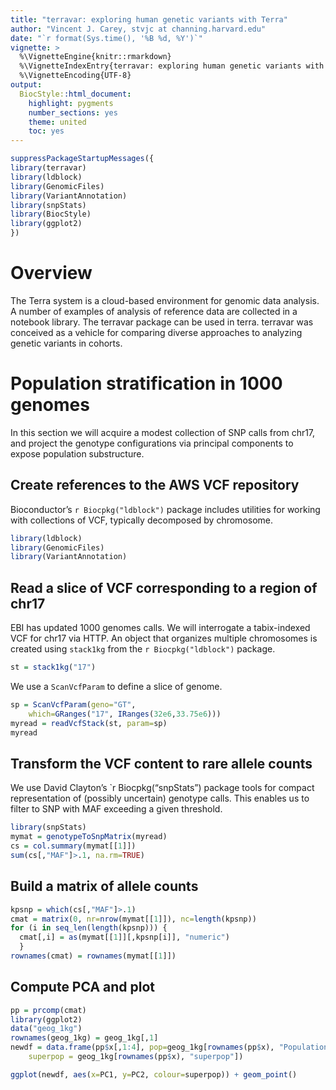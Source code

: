 ```yaml
---
title: "terravar: exploring human genetic variants with Terra"
author: "Vincent J. Carey, stvjc at channing.harvard.edu"
date: "`r format(Sys.time(), '%B %d, %Y')`"
vignette: >
  %\VignetteEngine{knitr::rmarkdown}
  %\VignetteIndexEntry{terravar: exploring human genetic variants with Terra}
  %\VignetteEncoding{UTF-8}
output:
  BiocStyle::html_document:
    highlight: pygments
    number_sections: yes
    theme: united
    toc: yes
---
```


```r
suppressPackageStartupMessages({
library(terravar)
library(ldblock)
library(GenomicFiles)
library(VariantAnnotation)
library(snpStats)
library(BiocStyle)
library(ggplot2)
})
```

# Overview

The Terra system is a cloud-based environment for genomic data analysis.
A number of examples of analysis of reference data are collected in
a notebook library.  The terravar package can be used in terra.  terravar
was conceived as a vehicle for comparing diverse approaches to
analyzing genetic variants in cohorts.

# Population stratification in 1000 genomes

In this section we will acquire a modest collection of SNP
calls from chr17, and project the genotype configurations via principal
components to expose population substructure.

## Create references to the AWS VCF repository

Bioconductor's `r Biocpkg("ldblock")` package includes
utilities for working with collections of VCF, typically
decomposed by chromosome.

```r
library(ldblock)
library(GenomicFiles)
library(VariantAnnotation)
```

## Read a slice of VCF corresponding to a region of chr17

EBI has updated 1000 genomes calls.
We will interrogate a tabix-indexed VCF for
chr17 via HTTP.  An object that organizes
multiple chromosomes is created using `stack1kg`
from the `r Biocpkg("ldblock")` package.

```r
st = stack1kg("17")
```

We use a `ScanVcfParam` to define a slice of genome.
```r
sp = ScanVcfParam(geno="GT", 
    which=GRanges("17", IRanges(32e6,33.75e6)))
myread = readVcfStack(st, param=sp) 
myread
```

## Transform the VCF content to rare allele counts

We use David Clayton's `r Biocpkg("snpStats") package
tools for compact representation of (possibly uncertain)
genotype calls.  This enables us to filter to SNP with MAF exceeding
a given threshold.

```r
library(snpStats)
mymat = genotypeToSnpMatrix(myread)
cs = col.summary(mymat[[1]])
sum(cs[,"MAF"]>.1, na.rm=TRUE)
```

## Build a matrix of allele counts

```r
kpsnp = which(cs[,"MAF"]>.1)
cmat = matrix(0, nr=nrow(mymat[[1]]), nc=length(kpsnp))
for (i in seq_len(length(kpsnp))) {
  cmat[,i] = as(mymat[[1]][,kpsnp[i]], "numeric")
  }
rownames(cmat) = rownames(mymat[[1]])
```

## Compute PCA and plot

```r
pp = prcomp(cmat)
library(ggplot2)
data("geog_1kg")
rownames(geog_1kg) = geog_1kg[,1]
newdf = data.frame(pp$x[,1:4], pop=geog_1kg[rownames(pp$x), "Population"],
    superpop = geog_1kg[rownames(pp$x), "superpop"])
```
```r
ggplot(newdf, aes(x=PC1, y=PC2, colour=superpop)) + geom_point()
```



